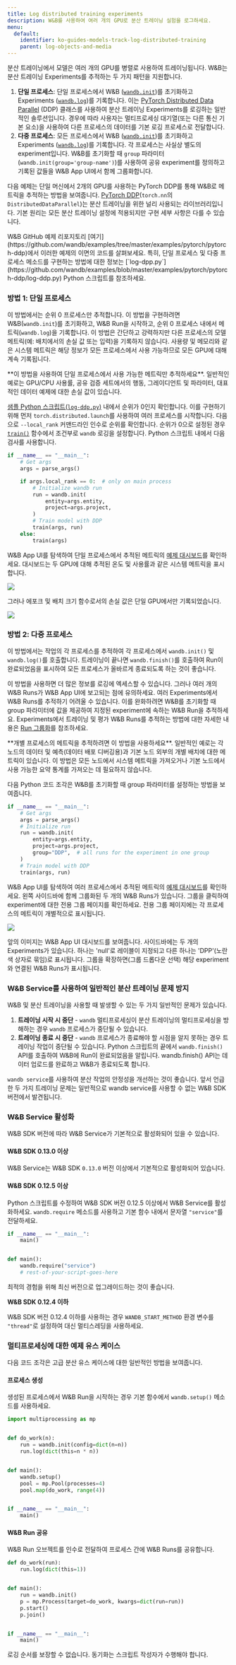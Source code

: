 ```yaml
---
title: Log distributed training experiments
description: W&B를 사용하여 여러 개의 GPU로 분산 트레이닝 실험을 로그하세요.
menu:
  default:
    identifier: ko-guides-models-track-log-distributed-training
    parent: log-objects-and-media
---
```


분산 트레이닝에서 모델은 여러 개의 GPU를 병렬로 사용하여 트레이닝됩니다. W&B는 분산 트레이닝 Experiments를 추적하는 두 가지 패턴을 지원합니다.

1. **단일 프로세스**: 단일 프로세스에서 W&B ([`wandb.init`](/ko/models/ref/python/init))를 초기화하고 Experiments ([`wandb.log`](/ko/models/ref/python/log))를 기록합니다. 이는 [PyTorch Distributed Data Parallel](https://pytorch.org/docs/stable/generated/torch.nn.parallel.DistributedDataParallel.html#torch.nn.parallel.DistributedDataParallel) (DDP) 클래스를 사용하여 분산 트레이닝 Experiments를 로깅하는 일반적인 솔루션입니다. 경우에 따라 사용자는 멀티프로세싱 대기열(또는 다른 통신 기본 요소)을 사용하여 다른 프로세스의 데이터를 기본 로깅 프로세스로 전달합니다.
2. **다중 프로세스**: 모든 프로세스에서 W&B ([`wandb.init`](/ko/models/ref/python/init))를 초기화하고 Experiments ([`wandb.log`](/ko/models/ref/python/log/))를 기록합니다. 각 프로세스는 사실상 별도의 experiment입니다. W&B를 초기화할 때 `group` 파라미터(`wandb.init(group='group-name')`)를 사용하여 공유 experiment를 정의하고 기록된 값들을 W&B App UI에서 함께 그룹화합니다.

다음 예제는 단일 머신에서 2개의 GPU를 사용하는 PyTorch DDP를 통해 W&B로 메트릭을 추적하는 방법을 보여줍니다. [PyTorch DDP](https://pytorch.org/tutorials/intermediate/ddp_tutorial.html)(`torch.nn`의 `DistributedDataParallel`)는 분산 트레이닝을 위한 널리 사용되는 라이브러리입니다. 기본 원리는 모든 분산 트레이닝 설정에 적용되지만 구현 세부 사항은 다를 수 있습니다.

<Note>
W&B GitHub 예제 리포지토리 [여기](https://github.com/wandb/examples/tree/master/examples/pytorch/pytorch-ddp)에서 이러한 예제의 이면의 코드를 살펴보세요. 특히, 단일 프로세스 및 다중 프로세스 메소드를 구현하는 방법에 대한 정보는 [`log-dpp.py`](https://github.com/wandb/examples/blob/master/examples/pytorch/pytorch-ddp/log-ddp.py) Python 스크립트를 참조하세요.
</Note>

### 방법 1: 단일 프로세스

이 방법에서는 순위 0 프로세스만 추적합니다. 이 방법을 구현하려면 W&B(`wandb.init`)를 초기화하고, W&B Run을 시작하고, 순위 0 프로세스 내에서 메트릭(`wandb.log`)을 기록합니다. 이 방법은 간단하고 강력하지만 다른 프로세스의 모델 메트릭(예: 배치에서의 손실 값 또는 입력)을 기록하지 않습니다. 사용량 및 메모리와 같은 시스템 메트릭은 해당 정보가 모든 프로세스에서 사용 가능하므로 모든 GPU에 대해 계속 기록됩니다.

<Note>
**이 방법을 사용하여 단일 프로세스에서 사용 가능한 메트릭만 추적하세요**. 일반적인 예로는 GPU/CPU 사용률, 공유 검증 세트에서의 행동, 그레이디언트 및 파라미터, 대표적인 데이터 예제에 대한 손실 값이 있습니다.
</Note>

[샘플 Python 스크립트(`log-ddp.py`)](https://github.com/wandb/examples/blob/master/examples/pytorch/pytorch-ddp/log-ddp.py) 내에서 순위가 0인지 확인합니다. 이를 구현하기 위해 먼저 `torch.distributed.launch`를 사용하여 여러 프로세스를 시작합니다. 다음으로 `--local_rank` 커맨드라인 인수로 순위를 확인합니다. 순위가 0으로 설정된 경우 [`train()`](https://github.com/wandb/examples/blob/master/examples/pytorch/pytorch-ddp/log-ddp.py#L24) 함수에서 조건부로 `wandb` 로깅을 설정합니다. Python 스크립트 내에서 다음 검사를 사용합니다.

```python
if __name__ == "__main__":
    # Get args
    args = parse_args()

    if args.local_rank == 0:  # only on main process
        # Initialize wandb run
        run = wandb.init(
            entity=args.entity,
            project=args.project,
        )
        # Train model with DDP
        train(args, run)
    else:
        train(args)
```

W&B App UI를 탐색하여 단일 프로세스에서 추적된 메트릭의 [예제 대시보드](https://wandb.ai/ayush-thakur/DDP/runs/1s56u3hc/system)를 확인하세요. 대시보드는 두 GPU에 대해 추적된 온도 및 사용률과 같은 시스템 메트릭을 표시합니다.

<Frame>
    <img src="/images/track/distributed_training_method1.png"  />
</Frame>

그러나 에포크 및 배치 크기 함수로서의 손실 값은 단일 GPU에서만 기록되었습니다.

<Frame>
    <img src="/images/experiments/loss_function_single_gpu.png"  />
</Frame>

### 방법 2: 다중 프로세스

이 방법에서는 작업의 각 프로세스를 추적하여 각 프로세스에서 `wandb.init()` 및 `wandb.log()`를 호출합니다. 트레이닝이 끝나면 `wandb.finish()`를 호출하여 Run이 완료되었음을 표시하여 모든 프로세스가 올바르게 종료되도록 하는 것이 좋습니다.

이 방법을 사용하면 더 많은 정보를 로깅에 엑세스할 수 있습니다. 그러나 여러 개의 W&B Runs가 W&B App UI에 보고되는 점에 유의하세요. 여러 Experiments에서 W&B Runs를 추적하기 어려울 수 있습니다. 이를 완화하려면 W&B를 초기화할 때 group 파라미터에 값을 제공하여 지정된 experiment에 속하는 W&B Run을 추적하세요. Experiments에서 트레이닝 및 평가 W&B Runs를 추적하는 방법에 대한 자세한 내용은 [Run 그룹화](/ko/models/runs/grouping/)를 참조하세요.

<Note>
**개별 프로세스의 메트릭을 추적하려면 이 방법을 사용하세요**. 일반적인 예로는 각 노드의 데이터 및 예측(데이터 배포 디버깅용)과 기본 노드 외부의 개별 배치에 대한 메트릭이 있습니다. 이 방법은 모든 노드에서 시스템 메트릭을 가져오거나 기본 노드에서 사용 가능한 요약 통계를 가져오는 데 필요하지 않습니다.
</Note>

다음 Python 코드 조각은 W&B를 초기화할 때 group 파라미터를 설정하는 방법을 보여줍니다.

```python
if __name__ == "__main__":
    # Get args
    args = parse_args()
    # Initialize run
    run = wandb.init(
        entity=args.entity,
        project=args.project,
        group="DDP",  # all runs for the experiment in one group
    )
    # Train model with DDP
    train(args, run)
```

W&B App UI를 탐색하여 여러 프로세스에서 추적된 메트릭의 [예제 대시보드](https://wandb.ai/ayush-thakur/DDP?workspace=user-noahluna)를 확인하세요. 왼쪽 사이드바에 함께 그룹화된 두 개의 W&B Runs가 있습니다. 그룹을 클릭하여 experiment에 대한 전용 그룹 페이지를 확인하세요. 전용 그룹 페이지에는 각 프로세스의 메트릭이 개별적으로 표시됩니다.

<Frame>
    <img src="/images/experiments/dashboard_grouped_runs.png"  />
</Frame>

앞의 이미지는 W&B App UI 대시보드를 보여줍니다. 사이드바에는 두 개의 Experiments가 있습니다. 하나는 'null'로 레이블이 지정되고 다른 하나는 'DPP'(노란색 상자로 묶임)로 표시됩니다. 그룹을 확장하면(그룹 드롭다운 선택) 해당 experiment와 연결된 W&B Runs가 표시됩니다.

### W&B Service를 사용하여 일반적인 분산 트레이닝 문제 방지

W&B 및 분산 트레이닝을 사용할 때 발생할 수 있는 두 가지 일반적인 문제가 있습니다.

1. **트레이닝 시작 시 중단** - `wandb` 멀티프로세싱이 분산 트레이닝의 멀티프로세싱을 방해하는 경우 `wandb` 프로세스가 중단될 수 있습니다.
2. **트레이닝 종료 시 중단** - `wandb` 프로세스가 종료해야 할 시점을 알지 못하는 경우 트레이닝 작업이 중단될 수 있습니다. Python 스크립트의 끝에서 `wandb.finish()` API를 호출하여 W&B에 Run이 완료되었음을 알립니다. wandb.finish() API는 데이터 업로드를 완료하고 W&B가 종료되도록 합니다.

`wandb service`를 사용하여 분산 작업의 안정성을 개선하는 것이 좋습니다. 앞서 언급한 두 가지 트레이닝 문제는 일반적으로 wandb service를 사용할 수 없는 W&B SDK 버전에서 발견됩니다.

### W&B Service 활성화

W&B SDK 버전에 따라 W&B Service가 기본적으로 활성화되어 있을 수 있습니다.

#### W&B SDK 0.13.0 이상

W&B Service는 W&B SDK `0.13.0` 버전 이상에서 기본적으로 활성화되어 있습니다.

#### W&B SDK 0.12.5 이상

Python 스크립트를 수정하여 W&B SDK 버전 0.12.5 이상에서 W&B Service를 활성화하세요. `wandb.require` 메소드를 사용하고 기본 함수 내에서 문자열 `"service"`를 전달하세요.

```python
if __name__ == "__main__":
    main()


def main():
    wandb.require("service")
    # rest-of-your-script-goes-here
```

최적의 경험을 위해 최신 버전으로 업그레이드하는 것이 좋습니다.

**W&B SDK 0.12.4 이하**

W&B SDK 버전 0.12.4 이하를 사용하는 경우 `WANDB_START_METHOD` 환경 변수를 `"thread"`로 설정하여 대신 멀티스레딩을 사용하세요.

### 멀티프로세싱에 대한 예제 유스 케이스

다음 코드 조각은 고급 분산 유스 케이스에 대한 일반적인 방법을 보여줍니다.

#### 프로세스 생성

생성된 프로세스에서 W&B Run을 시작하는 경우 기본 함수에서 `wandb.setup()` 메소드를 사용하세요.

```python
import multiprocessing as mp


def do_work(n):
    run = wandb.init(config=dict(n=n))
    run.log(dict(this=n * n))


def main():
    wandb.setup()
    pool = mp.Pool(processes=4)
    pool.map(do_work, range(4))


if __name__ == "__main__":
    main()
```

#### W&B Run 공유

W&B Run 오브젝트를 인수로 전달하여 프로세스 간에 W&B Runs를 공유합니다.

```python
def do_work(run):
    run.log(dict(this=1))


def main():
    run = wandb.init()
    p = mp.Process(target=do_work, kwargs=dict(run=run))
    p.start()
    p.join()


if __name__ == "__main__":
    main()
```


<Note>
로깅 순서를 보장할 수 없습니다. 동기화는 스크립트 작성자가 수행해야 합니다.
</Note>
